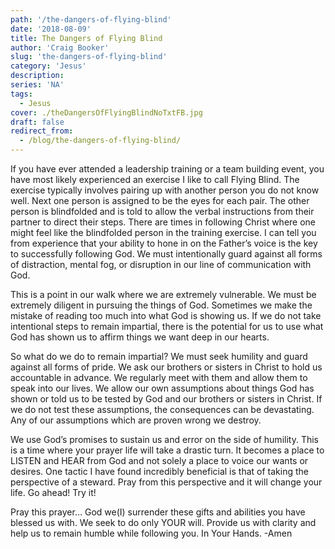 ```yaml
---
path: '/the-dangers-of-flying-blind'
date: '2018-08-09'
title: The Dangers of Flying Blind
author: 'Craig Booker'
slug: 'the-dangers-of-flying-blind'
category: 'Jesus'
description:
series: 'NA'
tags:
  - Jesus
cover: ./theDangersOfFlyingBlindNoTxtFB.jpg
draft: false
redirect_from:
  - /blog/the-dangers-of-flying-blind/
---
```


If you have ever attended a leadership training or a team building event, you have most likely experienced an exercise I like to call Flying Blind. The exercise typically involves pairing up with another person you do not know well. Next one person is assigned to be the eyes for each pair. The other person is blindfolded and is told to allow the verbal instructions from their partner to direct their steps. There are times in following Christ where one might feel like the blindfolded person in the training exercise. I can tell you from experience that your ability to hone in on the Father’s voice is the key to successfully following God. We must intentionally guard against all forms of distraction, mental fog, or disruption in our line of communication with God.

This is a point in our walk where we are extremely vulnerable. We must be extremely diligent in pursuing the things of God. Sometimes we make the mistake of reading too much into what God is showing us. If we do not take intentional steps to remain impartial, there is the potential for us to use what God has shown us to affirm things we want deep in our hearts.

So what do we do to remain impartial? We must seek humility and guard against all forms of pride. We ask our brothers or sisters in Christ to hold us accountable in advance. We regularly meet with them and allow them to speak into our lives. We allow our own assumptions about things God has shown or told us to be tested by God and our brothers or sisters in Christ. If we do not test these assumptions, the consequences can be devastating. Any of our assumptions which are proven wrong we destroy.

We use God’s promises to sustain us and error on the side of humility. This is a time where your prayer life will take a drastic turn. It becomes a place to LISTEN and HEAR from God and not solely a place to voice our wants or desires. One tactic I have found incredibly beneficial is that of taking the perspective of a steward. Pray from this perspective and it will change your life. Go ahead! Try it!

Pray this prayer… God we(I) surrender these gifts and abilities you have blessed us with. We seek to do only YOUR will. Provide us with clarity and help us to remain humble while following you. In Your Hands. -Amen
